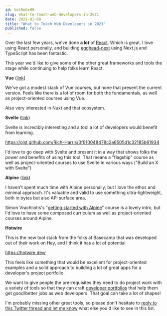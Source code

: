 ```yaml
---
id: VetReOxM9
slug: what-to-teach-web-developers-in-2021
date: 2021-01-08
title: "What to Teach Web Developers in 2021"
published: false
---
```



Over the last few years, we've done **a lot** of [React](https://next.egghead.io/q/react). Which is great. I love using React personally, and building [egghead-next](https://github.com/eggheadio/egghead-next) using Next.js and TypeScript has been fantastic.

This year we'd like to give some of the other great frameworks and tools the stage while continuing to help folks learn React.

**Vue** ([link](https://next.egghead.io/q/vue)]

We've got a modest stack of Vue courses, but none that present the current version. Feels like there is a lot of room for both the fundamentals, as well as project-oriented courses using Vue.

Also very interested in Nuxt and that ecosystem.

**Svelte** ([link](https://next.egghead.io/q/svelte))

Svelte is incredibly interesting and a tool a lot of developers would benefit from learning.

https://gist.github.com/Rich-Harris/0f910048478c2a6505d1c32185b61934

I'd love to go deep with Svelte and present it in a way that shows folks the power and benefits of using this tool. That means a "flagship" course as well as project-oriented courses to use Svelte in various ways ("Build an X with Svelte")

**Alpine** ([link](https://next.egghead.io/q/alpine))

I haven't spent much time with Alpine personally, but I love the ethos and minimal approach. It's valuable and valid to use something ultra-lightweight, both in bytes but also API surface area.

Simon Vrachliotis's "[getting started with Alpine](https://next.egghead.io/playlists/sprinkle-declarative-reactive-behaviour-on-your-html-with-alpine-js-5f8b)" course is a lovely intro, but I'd love to have some composed curriculum as well as project-oriented courses around Alpine.

**Hotwire**

This is the new tool stack from the folks at Basecamp that was developed out of their work on Hey, and I think it has a lot of potential 

https://hotwire.dev/

This feels like something that would be excellent for project-oriented examples and a solid approach to building a lot of great apps for a developer's project portfolio.

We want to give people the pre-requisites they need to do project work with a variety of tools so that they can craft [developer portfolios](/developer-portfolio) that help them get good/better jobs as web developers. That goal can take a lot of shapes!

I'm probably missing other great tools, so please don't hesitate to [reply to this Twitter thread and let me know](https://twitter.com/jhooks/status/1347595091989315585) what else you'd like to see in this list.

